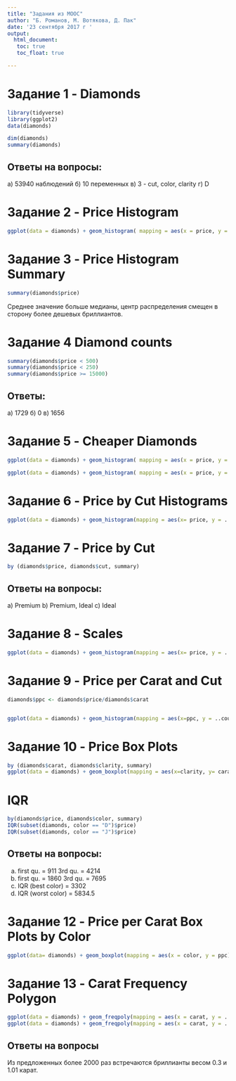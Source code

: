 ```yaml
---
title: "Задания из MOOC"
author: "Б. Романов, М. Вотякова, Д. Пак"
date: '23 сентября 2017 г '
output: 
  html_document:
   toc: true
   toc_float: true

---
```



# Задание 1 - Diamonds

```r
library(tidyverse)
library(ggplot2)
data(diamonds)
```

```r
dim(diamonds)
summary(diamonds)

```

## Ответы на вопросы:
а) 53940 наблюдений
б) 10 переменных
в) 3 - cut, color, clarity
г) D

# Задание 2 - Price Histogram

```r
ggplot(data = diamonds) + geom_histogram( mapping = aes(x = price, y = ..count..), binwidth = 500)
```

# Задание 3 - Price Histogram Summary

```r
summary(diamonds$price)
```

Среднее значение больше медианы, центр распределения смещен в сторону более дешевых бриллиантов. 

# Задание 4 Diamond counts

```r

summary(diamonds$price < 500)
summary(diamonds$price < 250)
summary(diamonds$price >= 15000)
```

## Ответы: 
а) 1729
б) 0
в) 1656

# Задание 5 - Cheaper Diamonds

```r
ggplot(data = diamonds) + geom_histogram( mapping = aes(x = price, y = ..count..), binwidth = 500) + scale_x_continuous(limits = c(500,1500))

ggplot(data = diamonds) + geom_histogram( mapping = aes(x = price, y = ..count..), binwidth = 200) + scale_x_continuous(limits = c(500,1500))
```


# Задание 6 - Price by Cut Histograms

```r
ggplot(data = diamonds) + geom_histogram(mapping = aes(x= price, y = ..count..), bins = 300)  + facet_wrap( ~ cut, ncol=1)
```


# Задание 7 - Price by Cut 


```r
by (diamonds$price, diamonds$cut, summary)


```

## Ответы на вопросы:
а) Premium
b) Premium, Ideal
c) Ideal

# Задание 8 - Scales

```r
ggplot(data = diamonds) + geom_histogram(mapping = aes(x= price, y = ..count..), bins = 300)  + facet_wrap( ~ cut, ncol=1, scales = 'free_y')
```



# Задание 9 - Price per Carat and Cut

```r
diamonds$ppc <- diamonds$price/diamonds$carat


ggplot(data = diamonds) + geom_histogram(mapping = aes(x=ppc, y = ..count..), binwidth = 0.1) + scale_x_log10() + facet_wrap(~ cut)
```


# Задание 10 -  Price Box Plots

```r
by (diamonds$carat, diamonds$clarity, summary)
ggplot(data = diamonds) + geom_boxplot(mapping = aes(x=clarity, y= carat)) + coord_flip()


```

# IQR


```r
by(diamonds$price, diamonds$color, summary)
IQR(subset(diamonds, color == "D")$price)
IQR(subset(diamonds, color == "J")$price)
```

## Ответы на вопросы:
a) first qu. = 911
   3rd qu. = 4214
b) first qu. = 1860
   3rd qu. = 7695
c) IQR (best color) = 3302
d) IQR (worst color) = 5834.5

# Задание 12 - Price per Carat Box Plots by Color


```r
ggplot(data= diamonds) + geom_boxplot(mapping = aes(x = color, y = ppc))
```


# Задание 13 - Carat Frequency Polygon

```r
ggplot(data = diamonds) + geom_freqpoly(mapping = aes(x = carat, y = ..count..), binwidth =0.06)
ggplot(data = diamonds) + geom_freqpoly(mapping = aes(x = carat, y = ..count..), binwidth =0.05) + scale_x_continuous(breaks = seq(0, 8, by = 0.1), limits = c(0,3))
```

## Ответы на вопросы

Из предложенных более 2000 раз встречаются бриллианты весом 0.3 и 1.01 карат.






